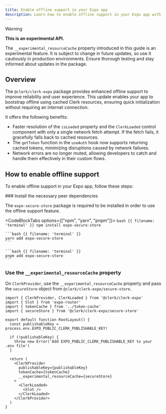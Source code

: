 ```yaml
---
title: Enable offline support in your Expo app
description: Learn how to enable offline support in your Expo app with Clerk.
---
```


> [!WARNING]
> **This is an experimental API.**
>
> The `__experimental_resourceCache` property introduced in this guide is an experimental feature. It is subject to change in future updates, so use it cautiously in production environments. Ensure thorough testing and stay informed about updates in the package.

## Overview

The `@clerk/clerk-expo` package provides enhanced offline support to improve reliability and user experience. This update enables your app to bootstrap offline using cached Clerk resources, ensuring quick initialization without requiring an internet connection.

It offers the following benefits:

- Faster resolution of the `isLoaded` property and the `ClerkLoaded` control component with only a single network fetch attempt. If the fetch fails, it gracefully falls back to cached resources.
- The `getToken` function in the `useAuth` hook now supports returning cached tokens, minimizing disruptions caused by network failures.
- Network errors are no longer muted, allowing developers to catch and handle them effectively in their custom flows.

## How to enable offline support

To enable offline support in your Expo app, follow these steps:

<Steps>
  ### Install the necessary peer dependencies

  The `expo-secure-store` package is required to be installed in order to use the offline support feature.

  <CodeBlockTabs options={["npm", "yarn", "pnpm"]}>
    ```bash {{ filename: 'terminal' }}
    npm install expo-secure-store
    ```

    ```bash {{ filename: 'terminal' }}
    yarn add expo-secure-store
    ```

    ```bash {{ filename: 'terminal' }}
    pnpm add expo-secure-store
    ```
  </CodeBlockTabs>

  ### Use the `__experimental_resourceCache` property

  On `ClerkProvider`, use the `__experimental_resourceCache` property and pass the `secureStore` object from `@clerk/clerk-expo/secure-store`.

  ```tsx {{ filename: 'app/_layout.tsx' }}
  import { ClerkProvider, ClerkLoaded } from '@clerk/clerk-expo'
  import { Slot } from 'expo-router'
  import { tokenCache } from '../token-cache'
  import { secureStore } from '@clerk/clerk-expo/secure-store'

  export default function RootLayout() {
    const publishableKey = process.env.EXPO_PUBLIC_CLERK_PUBLISHABLE_KEY!

    if (!publishableKey) {
      throw new Error('Add EXPO_PUBLIC_CLERK_PUBLISHABLE_KEY to your .env file')
    }

    return (
      <ClerkProvider
        publishableKey={publishableKey}
        tokenCache={tokenCache}
        __experimental_resourceCache={secureStore}
      >
        <ClerkLoaded>
          <Slot />
        </ClerkLoaded>
      </ClerkProvider>
    )
  }
  ```
</Steps>

